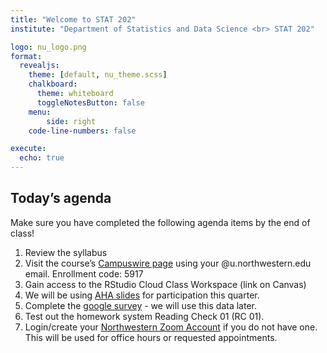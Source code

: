```yaml
---
title: "Welcome to STAT 202"
institute: "Department of Statistics and Data Science <br> STAT 202"

logo: nu_logo.png
format: 
  revealjs:
    theme: [default, nu_theme.scss]
    chalkboard:
      theme: whiteboard
      toggleNotesButton: false
    menu:
        side: right
    code-line-numbers: false

execute:
  echo: true
---
```


## Today's agenda {.scrollable}

Make sure you have completed the following agenda items by the end of class!

1.  Review the syllabus
2.  Visit the course's [Campuswire page](https://campuswire.com/p/G023ED987) using your @u.northwestern.edu email. Enrollment code: 5917
3.  Gain access to the RStudio Cloud Class Workspace (link on Canvas)
4.  We will be using [AHA slides](https://ahaslides.com/202STAT) for participation this quarter.
5.  Complete the [google survey](https://docs.google.com/forms/d/e/1FAIpQLScSSpL5QWl9fo0PU5k9MCc5SGFhZq4ahvn_nKXvjDd6TdFitA/viewform?usp=sf_link) - we will use this data later.
6.  Test out the homework system Reading Check 01 (RC 01).
7.  Login/create your [Northwestern Zoom Account](https://northwestern.zoom.us/) if you do not have one. This will be used for office hours or requested appointments.
